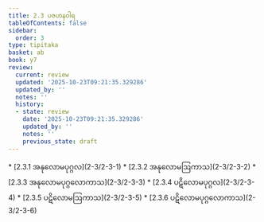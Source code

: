 ```yaml
---
title: 2.3 ပဇဟနဝါရ
tableOfContents: false
sidebar:
  order: 3
type: tipitaka
basket: ab
book: y7
review:
  current: review
  updated: '2025-10-23T09:21:35.329286'
  updated_by: ''
  notes: ''
  history:
  - state: review
    date: '2025-10-23T09:21:35.329286'
    updated_by: ''
    notes: ''
    previous_state: draft
---
```



<ReviewStatus review={frontmatter.review} showDetails={true} />

<HypothesisAnnotation frontmatter={frontmatter} />

<DynamicBreadcrumb />



<TableOfContents book="y7" section="2.3">
* [2.3.1 အနုလောမပုဂ္ဂလ](2-3/2-3-1)
* [2.3.2 အနုလောမဩကာသ](2-3/2-3-2)
* [2.3.3 အနုလောမပုဂ္ဂလောကာသ](2-3/2-3-3)
* [2.3.4 ပဋိလောမပုဂ္ဂလ](2-3/2-3-4)
* [2.3.5 ပဋိလောမဩကာသ](2-3/2-3-5)
* [2.3.6 ပဋိလောမပုဂ္ဂလောကာသ](2-3/2-3-6)
</TableOfContents>